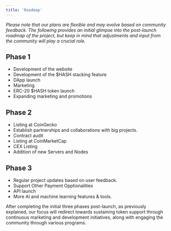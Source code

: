 ```yaml
---
title: 'Roadmap'
---
```


_Please note that our plans are flexible and may evolve based on community feedback. The following provides an initial glimpse into the post-launch roadmap of the project, but keep in mind that adjustments and input from the community will play a crucial role._

## Phase 1

- Development of the website
- Development of the $HASH stacking feature
- DApp launch
- Marketing
- ERC-20 $HASH token launch
- Expanding marketing and promotions

## Phase 2

- Listing at CoinGecko
- Establish partnerships and collaborations with big projects.
- Contract audit
- Listing at CoinMarketCap
- CEX Listing
- Addition of new Servers and Nodes

## Phase 3

- Regular project updates based on user feedback.
- Support Other Payment Opptionalities
- API launch
- More AI and machine learning features & tools.

After completing the initial three phases post-launch, as previously explained, our focus will redirect towards sustaining token support through continuous marketing and development initiatives, along with engaging the community through various programs.